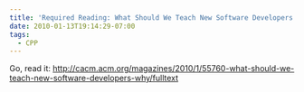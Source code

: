 ```yaml
---
title: 'Required Reading: What Should We Teach New Software Developers'
date: 2010-01-13T19:14:29-07:00
tags:
  - CPP
---
```

Go, read it: http://cacm.acm.org/magazines/2010/1/55760-what-should-we-teach-new-software-developers-why/fulltext